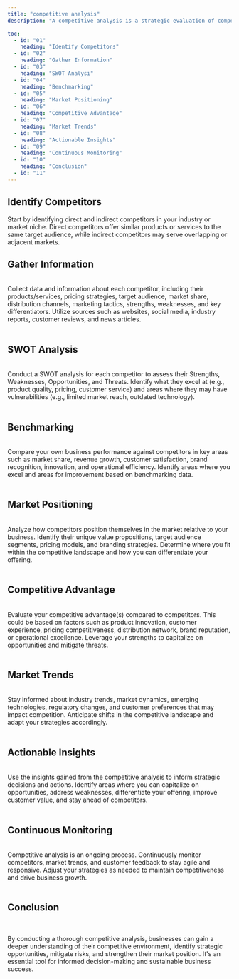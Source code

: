 ```yaml
---
title: "competitive analysis"
description: "A competitive analysis is a strategic evaluation of competitors within an industry or market segment to identify strengths, weaknesses, opportunities, and threats. It provides valuable insights for businesses to understand their competitive landscape, benchmark performance, and make informed decisions. Here's a structured approach to conducting a competitive analysis:"

toc:
  - id: "01"
    heading: "Identify Competitors"
  - id: "02"
    heading: "Gather Information"
  - id: "03"
    heading: "SWOT Analysi"
  - id: "04"
    heading: "Benchmarking"
  - id: "05"
    heading: "Market Positioning"
  - id: "06"
    heading: "Competitive Advantage"
  - id: "07"
    heading: "Market Trends"
  - id: "08"
    heading: "Actionable Insights"
  - id: "09"
    heading: "Continuous Monitoring"
  - id: "10"
    heading: "Conclusion"
  - id: "11"
---
```


## Identify Competitors

Start by identifying direct and indirect competitors in your industry or market niche. Direct competitors offer similar products or services to the same target audience, while indirect competitors may serve overlapping or adjacent markets.

## Gather Information

<br />
Collect data and information about each competitor, including their products/services,
pricing strategies, target audience, market share, distribution channels, marketing
tactics, strengths, weaknesses, and key differentiators. Utilize sources such as
websites, social media, industry reports, customer reviews, and news articles.
<br />
<br />

## SWOT Analysis

<br />
Conduct a SWOT analysis for each competitor to assess their Strengths, Weaknesses,
Opportunities, and Threats. Identify what they excel at (e.g., product quality, pricing,
customer service) and areas where they may have vulnerabilities (e.g., limited market
reach, outdated technology).
<br />
<br />

## Benchmarking

<br />
Compare your own business performance against competitors in key areas such as market
share, revenue growth, customer satisfaction, brand recognition, innovation, and
operational efficiency. Identify areas where you excel and areas for improvement
based on benchmarking data.
<br />
<br />

## Market Positioning

<br />
Analyze how competitors position themselves in the market relative to your business.
Identify their unique value propositions, target audience segments, pricing models,
and branding strategies. Determine where you fit within the competitive landscape
and how you can differentiate your offering.
<br />
<br />

## Competitive Advantage

<br />
Evaluate your competitive advantage(s) compared to competitors. This could be based
on factors such as product innovation, customer experience, pricing competitiveness,
distribution network, brand reputation, or operational excellence. Leverage your
strengths to capitalize on opportunities and mitigate threats.
<br />
<br />

## Market Trends

<br />
Stay informed about industry trends, market dynamics, emerging technologies, regulatory
changes, and customer preferences that may impact competition. Anticipate shifts
in the competitive landscape and adapt your strategies accordingly.
<br />
<br />

## Actionable Insights

<br />
Use the insights gained from the competitive analysis to inform strategic decisions
and actions. Identify areas where you can capitalize on opportunities, address weaknesses,
differentiate your offering, improve customer value, and stay ahead of competitors.
<br />
<br />

## Continuous Monitoring

<br />
Competitive analysis is an ongoing process. Continuously monitor competitors, market
trends, and customer feedback to stay agile and responsive. Adjust your strategies
as needed to maintain competitiveness and drive business growth.
<br />
<br />

## Conclusion

<br />

By conducting a thorough competitive analysis, businesses can gain a deeper understanding of their competitive environment, identify strategic opportunities, mitigate risks, and strengthen their market position. It's an essential tool for informed decision-making and sustainable business success.
